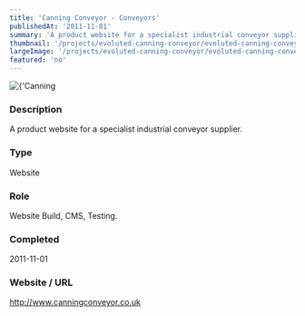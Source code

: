 ```yaml
---
title: 'Canning Conveyor - Conveyors'
publishedAt: '2011-11-01'
summary: 'A product website for a specialist industrial conveyor supplier.'
thumbnail: '/projects/evoluted-canning-conveyor/evoluted-canning-conveyor_small.jpg'
largeImage: '/projects/evoluted-canning-conveyor/evoluted-canning-conveyor_large.jpg'
featured: 'no'
---
```


<div className="relative w-full h-[400px] sm:h-[600px] md:h-[760px] lg:h-[920px]">
  <Image
    alt={'Canning Conveyor - Conveyors'}
    src={'/projects/evoluted-canning-conveyor/evoluted-canning-conveyor.jpg'}
    sizes="(max-width: 640px) 100%, 100%"
    fill={true}
    priority
    style={{
      objectFit: 'contain'
    }}
  />
</div>

### Description

A product website for a specialist industrial conveyor supplier.


### Type

Website

### Role

Website Build, CMS, Testing.

### Completed
2011-11-01

### Website / URL
http://www.canningconveyor.co.uk


